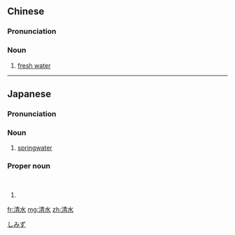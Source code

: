 ==Chinese==
{{zh-forms}}

===Pronunciation===
{{zh-pron
|m=qīngshuǐ
|h=pfs=chhîn-súi
|mn=chheng-chúi
|cat=n
}}

===Noun===
{{zh-noun}}

# [[fresh water]]

----

==Japanese==
{{wikipedia|lang=ja}}
{{ja-kanjitab|せい|すい|yomi=o}}
{{ja-kanjitab|きよ|みず|yomi=k}}
{{ja-kanjitab|し|みず|yomi=k}}

===Pronunciation===
{{ja-pron|acc=h|y=k|しみず}}
{{ja-pron|acc=h|y=ko|せいすい}}

===Noun===
{{ja-noun|しみず|hhira=しみづ}}

# [[springwater]]

[[Category:ja:Water|しみず]]

===Proper noun===
{{ja-pos|proper|しみず}}<br>
{{ja-altread|hira=きよみず|hhira=きよみづ|rom=Kiyomizu}}

# {{surname|lang=ja|sort=しみず}}

[[fr:清水]]
[[mg:清水]]
[[zh:清水]]